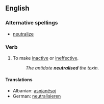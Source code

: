 ==English==
===Alternative spellings===
*[[neutralize]]

===Verb===
{{en-verb|neutralis|ing}}

#To make [[inactive]] or [[ineffective]].
#:''The antidote '''neutralised''' the toxin.''

====Translations====
{{trans-top|To make inactive or ineffective}}
*Albanian: [[asnjanësoj]]
*German: [[neutralisieren]]
{{trans-mid}}
{{trans-bottom}}